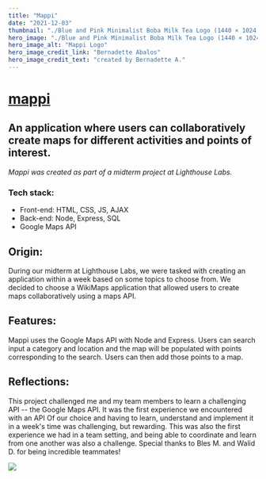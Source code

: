 ```yaml
---
title: "Mappi"
date: "2021-12-03"
thumbnail: "./Blue and Pink Minimalist Boba Milk Tea Logo (1440 × 1024 px).png"
hero_image: "./Blue and Pink Minimalist Boba Milk Tea Logo (1440 × 1024 px).png"
hero_image_alt: "Mappi Logo"
hero_image_credit_link: "Bernadette Abalos"
hero_image_credit_text: "created by Bernadette A."
---
```


<div data-sal="fade"
        data-sal-duration="1000"
        data-sal-delay="200"
        data-sal-easing="ease" className="workInfo">


# [ mappi ](https://github.com/BlesMateo/Midterm-WikiMap)
## An application where users can collaboratively create maps for different activities and points of interest.


_Mappi was created as part of a midterm project at Lighthouse Labs._

### Tech stack:

- Front-end: HTML, CSS, JS, AJAX
- Back-end: Node, Express, SQL
- Google Maps API

</div>

<div data-sal="fade"
        data-sal-duration="1000"
        data-sal-delay="200"
        data-sal-easing="ease" className="workInfoTwo">

## Origin: 
During our midterm at Lighthouse Labs, we were tasked with creating an application within a week based on some topics to choose from. We decided
to choose a WikiMaps application that allowed users to create maps collaboratively using a maps API. 

## Features: 
Mappi uses the Google Maps API with Node and Express. Users can
search input a category and location and the map will be populated with points corresponding to the search. 
Users can then add those points to a map.

## Reflections: 
This project challenged me and my team members to learn a challenging API -- the Google Maps API. It was the first experience we encountered with an API Of our choice
and having to learn, understand and implement it in a week's time was challenging, but rewarding. This was also the first experience we had in a team setting,
and being able to coordinate and learn from one another was also a challenge. Special thanks to Bles M. and Walid D. for being incredible teammates!
</div>

<div>

</div>

<div>

</div>

<div>

</div>

<div data-sal="fade"
        data-sal-duration="1000"
        data-sal-delay="200"
        data-sal-easing="ease" >

<img className="fullSection" src="https://github.com/bernadetteabalos/bernadette-abalos/blob/main/blog/mappi/mappi.gif?raw=true" />

</div>